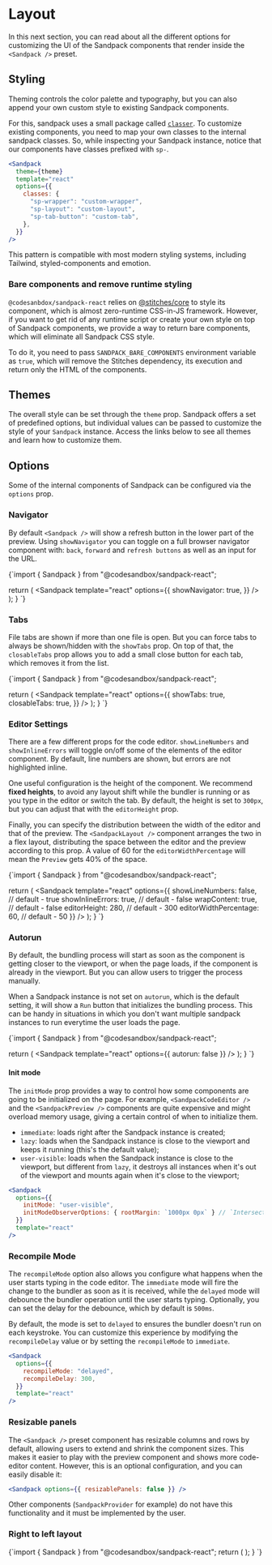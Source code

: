 
# Layout

In this next section, you can read about all the different options for customizing the UI of the Sandpack components that render inside the `<Sandpack />` preset.

## Styling

Theming controls the color palette and typography, but you can also append your own custom style to existing Sandpack components.

For this, sandpack uses a small package called [`classer`](https://github.com/code-hike/codehike/blob/next/packages/mdx/src/classer/index.tsx). To customize existing components, you need to map your own classes to the internal sandpack classes. So, while inspecting your Sandpack instance, notice that our components have classes prefixed with `sp-`.

```jsx
<Sandpack
  theme={theme}
  template="react"
  options={{
    classes: {
      "sp-wrapper": "custom-wrapper",
      "sp-layout": "custom-layout",
      "sp-tab-button": "custom-tab",
    },
  }}
/>
```

<Callout>
This pattern is compatible with most modern styling systems, including Tailwind, styled-components and emotion.
</Callout>

### Bare components and remove runtime styling

`@codesanbdox/sandpack-react` relies on [@stitches/core](https://github.com/stitchesjs/stitches) to style its component, which is almost zero-runtime CSS-in-JS framework. However, if you want to get rid of any runtime script or create your own style on top of Sandpack components, we provide a way to return bare components, which will eliminate all Sandpack CSS style.

To do it, you need to pass `SANDPACK_BARE_COMPONENTS` environment variable as `true`, which will remove the Stitches dependency, its execution and return only the HTML of the components.

## Themes

The overall style can be set through the `theme` prop. Sandpack offers a set of predefined options, but individual values can be passed to customize the style of your `Sandpack` instance. Access the links below to see all themes and learn how to customize them.

<IntroSection>
  <IntroCard 
    icon="Theme"
    title="All themes" 
    description="See all themes available on @codesandbox/sandpack-themes and how you can use it" 
    href="/docs/themes#all-themes" 
  />

  <IntroCard
    icon="Magic" 
    title="Sandpack Theme Builder"
    description="Design and customize your own theme, among other Sandpack presets." 
    href="https://sandpack.codesandbox.io/theme" 
    external 
  />
</IntroSection>

## Options

Some of the internal components of Sandpack can be configured via the `options` prop.

### Navigator

By default `<Sandpack />` will show a refresh button in the lower part of the preview. Using `showNavigator` you can toggle on a full browser navigator component with: `back`, `forward` and `refresh buttons` as well as an input for the URL.

<CodeBlock stack>
{`import { Sandpack } from "@codesandbox/sandpack-react";

  return (
    <Sandpack 
      template="react"
      options={{
        showNavigator: true,
      }}
    />
  );
}
`}
</CodeBlock>

### Tabs

File tabs are shown if more than one file is open. But you can force tabs to always be shown/hidden with the `showTabs` prop. On top of that, the `closableTabs` prop allows you to add a small close button for each tab, which removes it from the list.

<CodeBlock stack>
{`import { Sandpack } from "@codesandbox/sandpack-react";

  return (
    <Sandpack 
      template="react"
      options={{
        showTabs: true,
        closableTabs: true,
      }}
    />
  );
}
`}
</CodeBlock>

### Editor Settings

There are a few different props for the code editor. `showLineNumbers` and `showInlineErrors` will toggle on/off some of the elements of the editor component. By default, line numbers are shown, but errors are not highlighted inline.

One useful configuration is the height of the component. We recommend **fixed heights**, to avoid any layout shift while the bundler is running or as you type in the editor or switch the tab. By default, the height is set to `300px`, but you can adjust that with the `editorHeight` prop.

Finally, you can specify the distribution between the width of the editor and that of the preview. The `<SandpackLayout />` component arranges the two in a flex layout, distributing the space between the editor and the preview according to this prop. A value of 60 for the `editorWidthPercentage` will mean the `Preview` gets 40% of the space.

<CodeBlock stack>
{`import { Sandpack } from "@codesandbox/sandpack-react";

  return (
    <Sandpack 
      template="react"
      options={{
        showLineNumbers: false, // default - true
        showInlineErrors: true, // default - false
        wrapContent: true, // default - false
        editorHeight: 280, // default - 300
        editorWidthPercentage: 60, // default - 50
      }}
    />
  );
}
`}
</CodeBlock>

### Autorun

By default, the bundling process will start as soon as the component is getting closer to the viewport, or when the page loads, if the component is already in the viewport. But you can allow users to trigger the process manually.

When a Sandpack instance is not set on `autorun`, which is the default setting, it will show a `Run` button that initializes the bundling process. This can be handy in situations in which you don't want multiple sandpack instances to run everytime the user loads the page.

<CodeBlock stack>
{`import { Sandpack } from "@codesandbox/sandpack-react";

  return (
    <Sandpack 
      template="react"
      options={{
        autorun: false
      }}
    />
  );
}
`}
</CodeBlock>

#### Init mode

The `initMode` prop provides a way to control how some components are going to be initialized on the page. For example, `<SandpackCodeEditor />` and the `<SandpackPreview />` components are quite expensive and might overload memory usage, giving a certain control of when to initialize them.

- `immediate`: loads right after the Sandpack instance is created;
- `lazy`: loads when the Sandpack instance is close to the viewport and keeps it running (this's the default value);
- `user-visible`: loads when the Sandpack instance is close to the viewport, but different from `lazy`, it destroys all instances when it's out of the viewport and mounts again when it's close to the viewport;

```jsx
<Sandpack
  options={{
    initMode: "user-visible",
    initModeObserverOptions: { rootMargin: `1000px 0px` } // `IntersectionObserverInit` options
  }}
  template="react"
/>
```

### Recompile Mode

The `recompileMode` option also allows you configure what happens when the user starts typing in the code editor. The `immediate` mode will fire the change to the bundler as soon as it is received, while the `delayed` mode will debounce the bundler operation until the user starts typing. Optionally, you can set the delay for the debounce, which by default is `500ms`.

By default, the mode is set to `delayed` to ensures the bundler doesn't run on each keystroke. You can customize this
experience by modifying the `recompileDelay` value or by setting the
`recompileMode` to `immediate`.

```jsx
<Sandpack
  options={{
    recompileMode: "delayed",
    recompileDelay: 300,
  }}
  template="react"
/>
```

### Resizable panels

The `<Sandpack />` preset component has resizable columns and rows by default, allowing users to extend and shrink the component sizes. This makes it easier to play with the preview component and shows more code-editor content. However, this is an optional configuration, and you can easily disable it: 

```jsx
<Sandpack options={{ resizablePanels: false }} />
```

Other components (`SandpackProvider` for example) do not have this functionality and it must be implemented by the user.

### Right to left layout

<CodeBlock stack>
{`import { Sandpack } from "@codesandbox/sandpack-react";
  return (
    <Sandpack 
      options={{
        rtl: true, // default false
      }}
    />
  );
}
`}
</CodeBlock>
